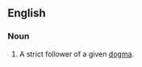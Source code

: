 ==English==
===Noun===
{{en-noun|sg=[[true]] [[believer]]}}

#{{ecclesiastical}} A strict follower of a given [[dogma]].